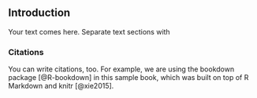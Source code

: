 ## Introduction {#intro}

Your text comes here. Separate text sections with

### Citations
You can write citations, too. For example, we are using the bookdown package [@R-bookdown] in this sample book, which was built on top of R Markdown and knitr [@xie2015].
